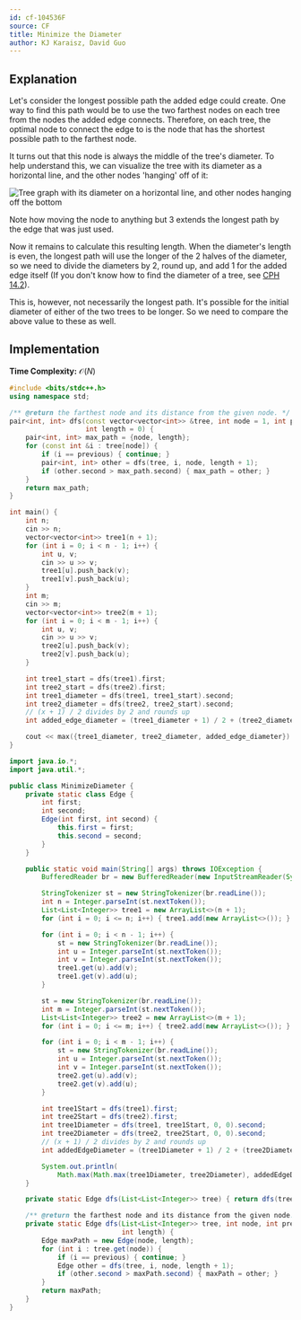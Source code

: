 ```yaml
---
id: cf-104536F
source: CF
title: Minimize the Diameter
author: KJ Karaisz, David Guo
---
```


## Explanation

Let's consider the longest possible path the added edge could create. One way to find this path would be to use the two farthest nodes on each tree from the nodes the added edge connects.
Therefore, on each tree, the optimal node to connect the edge to is the node that has the shortest possible path to the farthest node.

It turns out that this node is always the middle of the tree's diameter. To help understand this, we can visualize the tree with its diameter as a horizontal line, and the other nodes
'hanging' off of it:

![Tree graph with its diameter on a horizontal line, and other nodes hanging off the bottom](<cf-104536F/graph.png>)

Note how moving the node to anything but 3 extends the longest path by the edge that was just used.

Now it remains to calculate this resulting length. When the diameter's length is even, the longest path will use the longer of the 2 halves of the diameter,
so we need to divide the diameters by 2, round up, and add 1 for the added edge itself (If you don't know how to find the diameter of a tree, see [CPH 14.2](/CPH.pdf#page=145)).

This is, however, not necessarily the longest path. It's possible for the initial diameter of either of the two trees to be longer. So we need to compare the above value to these as well.

## Implementation

**Time Complexity:** $\mathcal{O}(N)$

<LanguageSection>
<CPPSection>

```cpp
#include <bits/stdc++.h>
using namespace std;

/** @return the farthest node and its distance from the given node. */
pair<int, int> dfs(const vector<vector<int>> &tree, int node = 1, int previous = 0,
                   int length = 0) {
	pair<int, int> max_path = {node, length};
	for (const int &i : tree[node]) {
		if (i == previous) { continue; }
		pair<int, int> other = dfs(tree, i, node, length + 1);
		if (other.second > max_path.second) { max_path = other; }
	}
	return max_path;
}

int main() {
	int n;
	cin >> n;
	vector<vector<int>> tree1(n + 1);
	for (int i = 0; i < n - 1; i++) {
		int u, v;
		cin >> u >> v;
		tree1[u].push_back(v);
		tree1[v].push_back(u);
	}
	int m;
	cin >> m;
	vector<vector<int>> tree2(m + 1);
	for (int i = 0; i < m - 1; i++) {
		int u, v;
		cin >> u >> v;
		tree2[u].push_back(v);
		tree2[v].push_back(u);
	}

	int tree1_start = dfs(tree1).first;
	int tree2_start = dfs(tree2).first;
	int tree1_diameter = dfs(tree1, tree1_start).second;
	int tree2_diameter = dfs(tree2, tree2_start).second;
	// (x + 1) / 2 divides by 2 and rounds up
	int added_edge_diameter = (tree1_diameter + 1) / 2 + (tree2_diameter + 1) / 2 + 1;

	cout << max({tree1_diameter, tree2_diameter, added_edge_diameter}) << endl;
}
```

</CPPSection>
<JavaSection>

```java
import java.io.*;
import java.util.*;

public class MinimizeDiameter {
	private static class Edge {
		int first;
		int second;
		Edge(int first, int second) {
			this.first = first;
			this.second = second;
		}
	}

	public static void main(String[] args) throws IOException {
		BufferedReader br = new BufferedReader(new InputStreamReader(System.in));

		StringTokenizer st = new StringTokenizer(br.readLine());
		int n = Integer.parseInt(st.nextToken());
		List<List<Integer>> tree1 = new ArrayList<>(n + 1);
		for (int i = 0; i <= n; i++) { tree1.add(new ArrayList<>()); }

		for (int i = 0; i < n - 1; i++) {
			st = new StringTokenizer(br.readLine());
			int u = Integer.parseInt(st.nextToken());
			int v = Integer.parseInt(st.nextToken());
			tree1.get(u).add(v);
			tree1.get(v).add(u);
		}

		st = new StringTokenizer(br.readLine());
		int m = Integer.parseInt(st.nextToken());
		List<List<Integer>> tree2 = new ArrayList<>(m + 1);
		for (int i = 0; i <= m; i++) { tree2.add(new ArrayList<>()); }

		for (int i = 0; i < m - 1; i++) {
			st = new StringTokenizer(br.readLine());
			int u = Integer.parseInt(st.nextToken());
			int v = Integer.parseInt(st.nextToken());
			tree2.get(u).add(v);
			tree2.get(v).add(u);
		}

		int tree1Start = dfs(tree1).first;
		int tree2Start = dfs(tree2).first;
		int tree1Diameter = dfs(tree1, tree1Start, 0, 0).second;
		int tree2Diameter = dfs(tree2, tree2Start, 0, 0).second;
		// (x + 1) / 2 divides by 2 and rounds up
		int addedEdgeDiameter = (tree1Diameter + 1) / 2 + (tree2Diameter + 1) / 2 + 1;

		System.out.println(
		    Math.max(Math.max(tree1Diameter, tree2Diameter), addedEdgeDiameter));
	}

	private static Edge dfs(List<List<Integer>> tree) { return dfs(tree, 1, 0, 0); }

	/** @return the farthest node and its distance from the given node. */
	private static Edge dfs(List<List<Integer>> tree, int node, int previous,
	                        int length) {
		Edge maxPath = new Edge(node, length);
		for (int i : tree.get(node)) {
			if (i == previous) { continue; }
			Edge other = dfs(tree, i, node, length + 1);
			if (other.second > maxPath.second) { maxPath = other; }
		}
		return maxPath;
	}
}
```

</JavaSection>
</LanguageSection>
